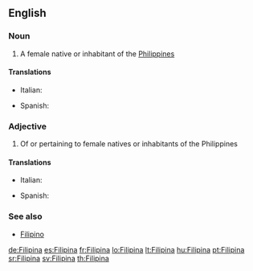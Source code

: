 ==English==

===Noun===
{{en-noun}}

# A female native or inhabitant of the [[Philippines]]

====Translations====
{{trans-top|A female native or inhabitant of the Philippines}}
* Italian: {{t-|it|filippina|f}}
{{trans-mid}}
* Spanish: {{t|es|filipina|f}}
{{trans-bottom}}

===Adjective===
{{en-adj|-}}

# Of or pertaining to female natives or inhabitants of the Philippines

====Translations====
{{trans-top|Of or pertaining to female natives or inhabitants of the Philippines}}
* Italian: {{t-|it|filippina}}
{{trans-mid}}
* Spanish: {{t|es|filipina|f}}
{{trans-bottom}}

===See also===
*[[Filipino]]

[[de:Filipina]]
[[es:Filipina]]
[[fr:Filipina]]
[[lo:Filipina]]
[[lt:Filipina]]
[[hu:Filipina]]
[[pt:Filipina]]
[[sr:Filipina]]
[[sv:Filipina]]
[[th:Filipina]]